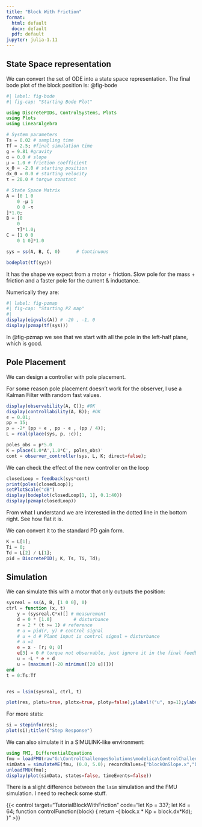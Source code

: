 ```yaml
---
title: "Block With Friction"
format: 
  html: default
  docx: default
  pdf: default
jupyter: julia-1.11
---
```


## State Space representation

We can convert the set of ODE into a state space representation. The final bode plot of the block position is: @fig-bode

```julia
#| label: fig-bode
#| fig-cap: "Starting Bode Plot"

using DiscretePIDs, ControlSystems, Plots
using Plots
using LinearAlgebra

# System parameters
Ts = 0.02 # sampling time
Tf = 2.5; #final simulation time
g = 9.81 #gravity
α = 0.0 # slope
μ = 1.0 # friction coefficient
x_0 = -2.0 # starting position
dx_0 = 0.0 # starting velocity
τ = 20.0 # torque constant 

# State Space Matrix
A = [0 1 0
    0 -μ 1
    0 0 -τ
]*1.0;
B = [0
    0
    τ]*1.0;
C = [1 0 0
    0 1 0]*1.0

sys = ss(A, B, C, 0)      # Continuous

bodeplot(tf(sys))
```

It has the shape we expect from a motor + friction. Slow pole for the mass + friction and a faster pole for the current & inductance.

Numerically they are:

```julia
#| label: fig-pzmap
#| fig-cap: "Starting PZ map"
#| 
display(eigvals(A)) # -20 , -1, 0  
display(pzmap(tf(sys)))
```

In @fig-pzmap we see that we start with all the pole in the left-half plane, which is good.

## Pole Placement

We can design a controller with pole placement.

For some reason pole placement doesn't work for the observer, I use a Kalman Filter with random fast values.

```julia
display(observability(A, C)); #OK
display(controllability(A, B)); #OK
ϵ = 0.01;
pp = 15;
p = -2* [pp + ϵ , pp - ϵ , (pp / 4)];
L = real(place(sys, p, :c));

poles_obs = p*5.0
K = place(1.0*A',1.0*C', poles_obs)'
cont = observer_controller(sys, L, K; direct=false);
```

We can check the effect of the new controller on the loop

```julia
closedLoop = feedback(sys*cont)
print(poles(closedLoop));
setPlotScale("dB")
display(bodeplot(closedLoop[1, 1], 0.1:40))
display(pzmap(closedLoop))
```

From what I understand we are interested in the dotted line in the bottom right. See how flat it is.

We can convert it to the standard PD gain form.

```julia
K = L[1];
Ti = 0;
Td = L[2] / L[1];
pid = DiscretePID(; K, Ts, Ti, Td);
```

## Simulation

We can simulate this with a motor that only outputs the position:

```julia
sysreal = ss(A, B, [1 0 0], 0)
ctrl = function (x, t)
    y = (sysreal.C*x)[] # measurement
    d = 0 * [1.0]        # disturbance
    r = 2 * (t >= 1) # reference
    # u = pid(r, y) # control signal
    # u + d # Plant input is control signal + disturbance
    # u =1
    e = x - [r; 0; 0]
    e[3] = 0 # torque not observable, just ignore it in the final feedback
    u = -L * e + d
    u = [maximum([-20 minimum([20 u])])]
end
t = 0:Ts:Tf


res = lsim(sysreal, ctrl, t)

plot(res, plotu=true, plotx=true, ploty=false);ylabel!("u", sp=1);ylabel!("x", sp=2);ylabel!("v", sp=3);ylabel!("T", sp=4)
```

For more stats:

```julia
si = stepinfo(res);
plot(si);title!("Step Response")
```

We can also simulate it in a SIMULINK-like environment:

```julia
using FMI, DifferentialEquations
fmu = loadFMU(raw"G:\ControlChallengesSolutions\modelica\ControlChallenges\ControlChallenges.BlockOnSlope_Challenges.Examples.WithFriction.fmu");
simData = simulateME(fmu, (0.0, 5.0); recordValues=["blockOnSlope.x","blockOnSlope.xd","blockOnSlope.usat"]);
unloadFMU(fmu);
display(plot(simData, states=false, timeEvents=false))
```

There is a slight difference between the `lsim` simulation and the FMU simulation. I need to recheck some stuff.

{{< control target="TutorialBlockWithFriction" code="let Kp = 337;
let Kd = 64;
function controlFunction(block)
{
  return -( block.x * Kp + block.dx*Kd);
}" >}}
